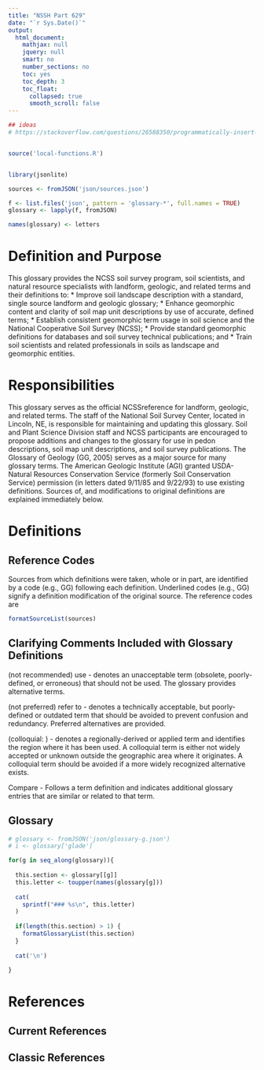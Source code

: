 ```yaml
---
title: "NSSH Part 629"
date: "`r Sys.Date()`"
output:
  html_document:
    mathjax: null
    jquery: null
    smart: no
    number_sections: no
    toc: yes
    toc_depth: 3
    toc_float:
      collapsed: true
      smooth_scroll: false
---
```


```r


## ideas
# https://stackoverflow.com/questions/26588350/programmatically-insert-text-headers-and-lists-with-r-markdown


source('local-functions.R')


library(jsonlite)

sources <- fromJSON('json/sources.json')

f <- list.files('json', pattern = 'glossary-*', full.names = TRUE)
glossary <- lapply(f, fromJSON)

names(glossary) <- letters


```



# Definition and Purpose
This glossary provides the NCSS soil survey program, soil scientists, and natural resource specialists with landform, geologic, and related terms and their definitions to:
 * Improve soil landscape description with a standard, single source landform and geologic glossary;
 * Enhance geomorphic content and clarity of soil map unit descriptions by use of accurate, defined terms;
 * Establish consistent geomorphic term usage in soil science and the National Cooperative Soil Survey (NCSS);
 * Provide standard geomorphic definitions for databases and soil survey technical publications; and
 * Train soil scientists and related professionals in soils as landscape and geomorphic entities.
 
 
# Responsibilities
This glossary serves as the official NCSSreference for landform, geologic, and related terms.  The staff of the National Soil Survey Center, located in Lincoln, NE, is responsible for maintaining and updating this glossary.  Soil and Plant Science Division staff and NCSS participants are encouraged to propose additions and changes to the glossary for use in pedon descriptions, soil map unit descriptions, and soil survey publications.  The Glossary of Geology (GG, 2005) serves as a major source for many glossary terms.  The American Geologic Institute (AGI) granted USDA-Natural Resources Conservation Service (formerly Soil Conservation Service) permission (in letters dated 9/11/85 and 9/22/93) to use existing definitions.  Sources of, and modifications to original definitions are explained immediately below.

# Definitions

## Reference Codes
Sources from which definitions were taken, whole or in part, are identified by a code (e.g., GG) following each definition.  Underlined codes (e.g., GG) signify a definition modification of the original source.  The reference codes are

```r
formatSourceList(sources)
```

## Clarifying Comments Included with Glossary Definitions
(not recommended) use - denotes an unacceptable term (obsolete, poorly-defined, or erroneous) that should not be used.  The glossary provides alternative terms. 

(not preferred) refer to - denotes a technically acceptable, but poorly-defined or outdated term that should be avoided to prevent confusion and redundancy.  Preferred alternatives are provided.

(colloquial: ) - denotes a regionally-derived or applied term and identifies the region where it has been used. A colloquial term is either not widely accepted or unknown outside the geographic area where it originates.  A colloquial term should be avoided if a more widely recognized alternative exists. 

Compare - Follows a term definition and indicates additional glossary entries that are similar or related to that term. 


## Glossary

```r
# glossary <- fromJSON('json/glossary-g.json')
# i <- glossary['glade']

for(g in seq_along(glossary)){
  
  this.section <- glossary[[g]]
  this.letter <- toupper(names(glossary[g]))
  
  cat(
    sprintf("### %s\n", this.letter)
  )
  
  if(length(this.section) > 1) {
    formatGlossaryList(this.section)
  }
  
  cat('\n')
  
}


```
 

# References

## Current References

## Classic References



